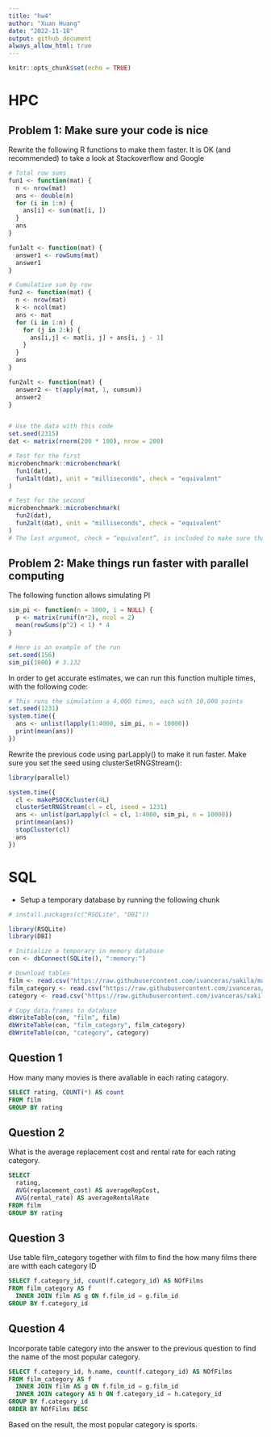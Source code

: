```yaml
---
title: "hw4"
author: "Xuan Huang"
date: "2022-11-18"
output: github_document
always_allow_html: true
---
```


```r
knitr::opts_chunk$set(echo = TRUE)
```

# HPC

## Problem 1: Make sure your code is nice

Rewrite the following R functions to make them faster. It is OK (and recommended) to take a look at Stackoverflow and Google

```r
# Total row sums
fun1 <- function(mat) {
  n <- nrow(mat)
  ans <- double(n) 
  for (i in 1:n) {
    ans[i] <- sum(mat[i, ])
  }
  ans
}

fun1alt <- function(mat) {
  answer1 <- rowSums(mat)
  answer1
}

# Cumulative sum by row
fun2 <- function(mat) {
  n <- nrow(mat)
  k <- ncol(mat)
  ans <- mat
  for (i in 1:n) {
    for (j in 2:k) {
      ans[i,j] <- mat[i, j] + ans[i, j - 1]
    }
  }
  ans
}

fun2alt <- function(mat) {
  answer2 <- t(apply(mat, 1, cumsum))
  answer2
}


# Use the data with this code
set.seed(2315)
dat <- matrix(rnorm(200 * 100), nrow = 200)

# Test for the first
microbenchmark::microbenchmark(
  fun1(dat),
  fun1alt(dat), unit = "milliseconds", check = "equivalent"
)

# Test for the second
microbenchmark::microbenchmark(
  fun2(dat),
  fun2alt(dat), unit = "milliseconds", check = "equivalent"
)
# The last argument, check = “equivalent”, is included to make sure that the functions return the same result.
```

## Problem 2: Make things run faster with parallel computing

The following function allows simulating PI

```r
sim_pi <- function(n = 1000, i = NULL) {
  p <- matrix(runif(n*2), ncol = 2)
  mean(rowSums(p^2) < 1) * 4
}

# Here is an example of the run
set.seed(156)
sim_pi(1000) # 3.132
```

In order to get accurate estimates, we can run this function multiple times, with the following code:

```r
# This runs the simulation a 4,000 times, each with 10,000 points
set.seed(1231)
system.time({
  ans <- unlist(lapply(1:4000, sim_pi, n = 10000))
  print(mean(ans))
})
```

Rewrite the previous code using parLapply() to make it run faster. Make sure you set the seed using clusterSetRNGStream():

```r
library(parallel)

system.time({
  cl <- makePSOCKcluster(4L)
  clusterSetRNGStream(cl = cl, iseed = 1231)  
  ans <- unlist(parLapply(cl = cl, 1:4000, sim_pi, n = 10000))
  print(mean(ans))
  stopCluster(cl)
  ans
})
```


# SQL

* Setup a temporary database by running the following chunk

```r
# install.packages(c("RSQLite", "DBI"))

library(RSQLite)
library(DBI)

# Initialize a temporary in memory database
con <- dbConnect(SQLite(), ":memory:")

# Download tables
film <- read.csv("https://raw.githubusercontent.com/ivanceras/sakila/master/csv-sakila-db/film.csv")
film_category <- read.csv("https://raw.githubusercontent.com/ivanceras/sakila/master/csv-sakila-db/film_category.csv")
category <- read.csv("https://raw.githubusercontent.com/ivanceras/sakila/master/csv-sakila-db/category.csv")

# Copy data.frames to database
dbWriteTable(con, "film", film)
dbWriteTable(con, "film_category", film_category)
dbWriteTable(con, "category", category)
```

## Question 1
How many many movies is there avaliable in each rating catagory.

```sql
SELECT rating, COUNT(*) AS count
FROM film
GROUP BY rating
```



## Question 2
What is the average replacement cost and rental rate for each rating category.

```sql
SELECT 
  rating, 
  AVG(replacement_cost) AS averageRepCost,
  AVG(rental_rate) AS averageRentalRate
FROM film
GROUP BY rating
```


## Question 3
Use table film_category together with film to find the how many films there are witth each category ID

```sql
SELECT f.category_id, count(f.category_id) AS NOfFilms
FROM film_category AS f
  INNER JOIN film AS g ON f.film_id = g.film_id
GROUP BY f.category_id
```


## Question 4
Incorporate table category into the answer to the previous question to find the name of the most popular category.


```sql
SELECT f.category_id, h.name, count(f.category_id) AS NOfFilms
FROM film_category AS f
  INNER JOIN film AS g ON f.film_id = g.film_id
  INNER JOIN category AS h ON f.category_id = h.category_id
GROUP BY f.category_id
ORDER BY NOfFilms DESC
```

Based on the result, the most popular category is sports.


